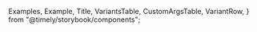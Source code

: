 
  Examples,
  Example,
  Title,
  VariantsTable,
  CustomArgsTable,
  VariantRow,
} from "@timely/storybook/components";


<Meta title="UI/Table/Table" component={Table} />

<Title title="Table" suffix="Brief" subtitle="Version 1.0 — Last Update: 21 Aug 2023" />

## Definition

The `Table` component is a HTML table that utilizes Tailwind classes to enhance its styles.

## Structure

The `Table` component should be used with other table sub-components (present as object attributes) that follow the same pattern.
These components render common elements that are styled with Tailwind. These components include:

- `Body` -> (`tbody`)
- `Header` -> (`thead`)
- `Row` -> (`tr`)
- `ColumnTitle` -> (`th`)
- `Cell` -> (`td`)

<CustomArgsTable of={Table} />

<Title offset title="Table" suffix="Variants" />

<Canvas>
  <Story name="Table">
    {(props) => (
      <VariantsTable titles={["Default"]} columnMinWidth={150}>
        <VariantRow>
          <TableExampleComponent />
        </VariantRow>
      </VariantsTable>
    )}
  </Story>
</Canvas>
